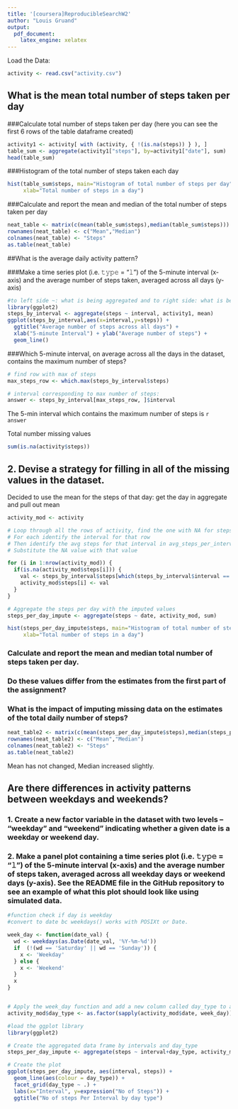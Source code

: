 ```yaml
---
title: '[coursera]ReproducibleSearchW2'
author: "Louis Gruand"
output: 
  pdf_document: 
    latex_engine: xelatex
---
```

Load the Data:
```r
activity <- read.csv("activity.csv")
```

## What is the mean total number of steps taken per day
###Calculate total number of steps taken per day (here you can see the first 6 rows of the table dataframe created)

```r
activity1 <- activity[ with (activity, { !(is.na(steps)) } ), ]
table_sum <- aggregate(activity1["steps"], by=activity1["date"], sum)
head(table_sum)
```
###Histogram of the total number of steps taken each day
```r
hist(table_sum$steps, main="Histogram of total number of steps per day", 
     xlab="Total number of steps in a day")
```

###Calculate and report the mean and median of the total number of steps taken per day
```r
neat_table <- matrix(c(mean(table_sum$steps),median(table_sum$steps)))
rownames(neat_table) <- c("Mean","Median")
colnames(neat_table) <- "Steps"
as.table(neat_table)
```

##What is the average daily activity pattern?

###Make a time series plot (i.e. 𝚝𝚢𝚙𝚎 = "𝚕") of the 5-minute interval (x-axis) and the average number of steps taken, averaged across all days (y-axis)
```r
#to left side ~: what is being aggregated and to right side: what is being used to aggregate
library(ggplot2)
steps_by_interval <- aggregate(steps ~ interval, activity1, mean)
ggplot(steps_by_interval,aes(x=interval,y=steps)) +
  ggtitle("Average number of steps across all days") +
  xlab("5-minute Interval") + ylab("Average number of steps") +
  geom_line() 
```
###Which 5-minute interval, on average across all the days in the dataset, contains the maximum number of steps?
```r
# find row with max of steps
max_steps_row <- which.max(steps_by_interval$steps)

# interval corresponding to max number of steps:
answer <- steps_by_interval[max_steps_row, ]$interval
```
The 5-min interval which contains the maximum number of steps is `r answer`

Total number missing values
```r
sum(is.na(activity$steps))
```


## 2. Devise a strategy for filling in all of the missing values in the dataset. 
Decided to use the mean for the steps of that day: get the day in aggregate and pull out mean

```r
activity_mod <- activity

# Loop through all the rows of activity, find the one with NA for steps.
# For each identify the interval for that row
# Then identify the avg steps for that interval in avg_steps_per_interval
# Substitute the NA value with that value

for (i in 1:nrow(activity_mod)) {
  if(is.na(activity_mod$steps[i])) {
    val <- steps_by_interval$steps[which(steps_by_interval$interval == activity$interval[i])]
    activity_mod$steps[i] <- val 
  }
}

# Aggregate the steps per day with the imputed values
steps_per_day_impute <- aggregate(steps ~ date, activity_mod, sum)

hist(steps_per_day_impute$steps, main="Histogram of total number of steps per day (NA filled in)", 
     xlab="Total number of steps in a day")
```

### Calculate and report the mean and median total number of steps taken per day. 
### Do these values differ from the estimates from the first part of the assignment? 
### What is the impact of imputing missing data on the estimates of the total daily number of steps?
```r
neat_table2 <- matrix(c(mean(steps_per_day_impute$steps),median(steps_per_day_impute$steps)))
rownames(neat_table2) <- c("Mean","Median")
colnames(neat_table2) <- "Steps"
as.table(neat_table2)
```
Mean has not changed, Median increased slightly. 

## Are there differences in activity patterns between weekdays and weekends?

### 1. Create a new factor variable in the dataset with two levels – “weekday” and “weekend” indicating whether a given date is a weekday or weekend day.
### 2. Make a panel plot containing a time series plot (i.e. 𝚝𝚢𝚙𝚎 = "𝚕") of the 5-minute interval (x-axis) and the average number of steps taken, averaged across all weekday days or weekend days (y-axis). See the README file in the GitHub repository to see an example of what this plot should look like using simulated data.

```r
#function check if day is weekday
#convert to date bc weekdays() works with POSIXt or Date.

week_day <- function(date_val) {
  wd <- weekdays(as.Date(date_val, '%Y-%m-%d'))
  if  (!(wd == 'Saturday' || wd == 'Sunday')) {
    x <- 'Weekday'
  } else {
    x <- 'Weekend'
  }
  x
}


# Apply the week_day function and add a new column called day_type to activity dataset
activity_mod$day_type <- as.factor(sapply(activity_mod$date, week_day))

#load the ggplot library
library(ggplot2)

# Create the aggregated data frame by intervals and day_type
steps_per_day_impute <- aggregate(steps ~ interval+day_type, activity_mod, mean)

# Create the plot
ggplot(steps_per_day_impute, aes(interval, steps)) +
  geom_line(aes(colour = day_type)) +
  facet_grid(day_type ~ .) +
  labs(x="Interval", y=expression("No of Steps")) +
  ggtitle("No of steps Per Interval by day type")
```
